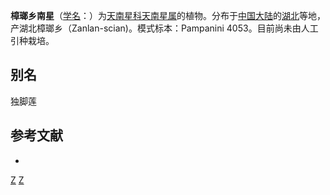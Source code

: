 {{Speciesbox 
| taxon = Arisaema zanlanscianense
| authority = Pamp.
}}

'''樟瑯乡南星'''（[[学名|学名]]：{{lang|la|''Arisaema zanlanscianense''}}）为[[天南星科|天南星科]][[天南星属|天南星属]]的植物。分布于[[中国大陆|中国大陆]]的[[湖北|湖北]]等地，产湖北樟瑯乡（Zanlan-scian)。模式标本：Pampanini 4053。目前尚未由人工引种栽培。

== 别名 ==
独脚莲

== 参考文献 ==
<div class="references-small">
* {{cite web| url =http://www.bioinfo.cn/db05/KmzwSpecies.php?action=view&id=24440| title =樟瑯乡南星| work =《中国高等植物数据库全库》| publisher =中国科学院微生物研究所| author =昆明植物研究所| accessdate =2009-02-25| deadurl =yes| archiveurl =https://web.archive.org/web/20160305090044/http://www.bioinfo.cn/db05/KmzwSpecies.php?action=view&id=24440| archivedate =2016-03-05}}
</div>
{{Taxonbar|from=Q11121254}}

{{DEFAULTSORT:Arisaema zanlanscianense}}
[[Category:天南星属|Z]]
[[Category:湖北植物|Z]]


{{Araceae-stub}}